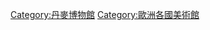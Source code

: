 {{Commons category|Art museums in Denmark}}

[[Category:丹麥博物館|Category:丹麥博物館]]
[[Category:歐洲各國美術館|Category:歐洲各國美術館]]